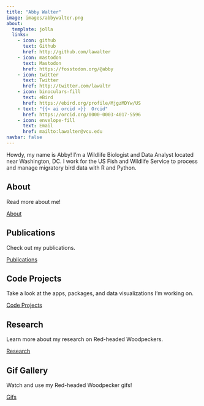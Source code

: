 ```yaml
---
title: "Abby Walter"
image: images/abbywalter.png
about:
  template: jolla
  links:
    - icon: github
      text: Github
      href: http://github.com/lawalter
    - icon: mastodon
      text: Mastodon
      href: https://fosstodon.org/@abby
    - icon: twitter
      text: Twitter
      href: http://twitter.com/lawaltr
    - icon: binoculars-fill
      text: eBird
      href: https://ebird.org/profile/MjgzMDYw/US
    - text: "{{< ai orcid >}}  Orcid"
      href: https://orcid.org/0000-0003-4017-5596
    - icon: envelope-fill
      text: Email
      href: mailto:lawalter@vcu.edu
navbar: false
---
```



Howdy, my name is Abby! I'm a Wildlife Biologist and Data Analyst located near Washington, DC. I work for the US Fish and Wildlife Service to process and manage migratory bird data with R and Python.

::: {.grid}

::: {.g-col-12 .g-col-md-6}

## About

Read more about me!

<a href="about.html" class="btn btn-primary">About</a>

:::

::: {.g-col-12 .g-col-md-6}

## Publications

Check out my publications.

<a href="publications.html" class="btn btn-primary">Publications</a>

:::

::: {.g-col-12 .g-col-md-6}

## Code Projects

Take a look at the apps, packages, and data visualizations I’m working on.

<a href="coding.html" class="btn btn-primary">Code Projects</a>

:::

::: {.g-col-12 .g-col-md-6}

## Research

Learn more about my research on Red-headed Woodpeckers.

<a href="research.html" class="btn btn-primary">Research</a>

:::

::: {.g-col-12 .g-col-md-6}

## Gif Gallery

Watch and use my Red-headed Woodpecker gifs!

<a href="gifs.html" class="btn btn-primary">Gifs</a>

:::

:::
